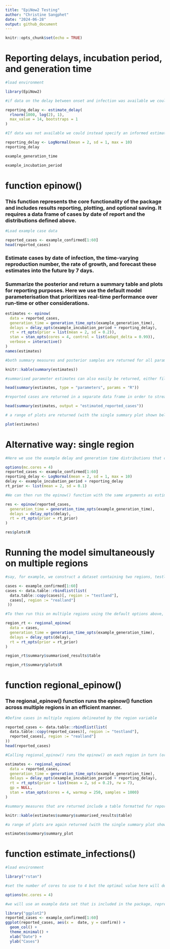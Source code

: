 ```yaml
---
title: "EpiNow2 Testing"
author: "Christine Sangphet"
date: "2024-06-28"
output: github_document
---
```


```r
knitr::opts_chunk$set(echo = TRUE)
```

# Reporting delays, incubation period, and generation time

```r
#load environment

library(EpiNow2)
```

```r
#if data on the delay between onset and infection was available we could fit a distribution to it, using estimate_delay(), with appropriate uncertainty as follows

reporting_delay <- estimate_delay(
  rlnorm(1000, log(2), 1),
  max_value = 14, bootstraps = 1
)
```

```r
#If data was not available we could instead specify an informed estimate of the likely delay using the distribution functions Gamma or LogNormal. To demonstrate, we choose a lognormal distribution with mean 2, standard deviation 1 and a maximum of 10

reporting_delay <- LogNormal(mean = 2, sd = 1, max = 10)
reporting_delay
```

```r
example_generation_time
```

```r
example_incubation_period
```

# function epinow()

### This function represents the core functionality of the package and includes results reporting, plotting, and optional saving. It requires a data frame of cases by date of report and the distributions defined above.

```r
#Load example case data

reported_cases <- example_confirmed[1:60]
head(reported_cases)
```

### Estimate cases by date of infection, the time-varying reproduction number, the rate of growth, and forecast these estimates into the future by 7 days.

### Summarize the posterior and return a summary table and plots for reporting purposes. Here we use the default model parameterisation that prioritizes real-time performance over run-time or other considerations.

```r
estimates <- epinow(
  data = reported_cases,
  generation_time = generation_time_opts(example_generation_time),
  delays = delay_opts(example_incubation_period + reporting_delay),
  rt = rt_opts(prior = list(mean = 2, sd = 0.2)),
  stan = stan_opts(cores = 4, control = list(adapt_delta = 0.99)),
  verbose = interactive()
)
names(estimates)
```

```r
#both summary measures and posterior samples are returned for all parameters in an easily explored format which can be accessed using summary

knitr::kable(summary(estimates))
```

```r
#summarised parameter estimates can also easily be returned, either filtered for a single parameter or for all parameters

head(summary(estimates, type = "parameters", params = "R"))
```

```r
#reported cases are returned in a separate data frame in order to streamline the reporting of forecasts and for model evaluation

head(summary(estimates, output = "estimated_reported_cases"))
```

```r
# a range of plots are returned (with the single summary plot shown below). These plots can also be generated using the following plot method

plot(estimates)
```

# Alternative way: single region

```r
#Here we use the example delay and generation time distributions that come with the package. This should be replaced with parameters relevant to the system that is being studied

options(mc.cores = 4)
reported_cases <- example_confirmed[1:60]
reporting_delay <- LogNormal(mean = 2, sd = 1, max = 10)
delay <- example_incubation_period + reporting_delay
rt_prior <- list(mean = 2, sd = 0.1)
```

```r
#We can then run the epinow() function with the same arguments as estimate_infections()

res <- epinow(reported_cases,
  generation_time = generation_time_opts(example_generation_time),
  delays = delay_opts(delay),
  rt = rt_opts(prior = rt_prior)
)
```

```r
res$plots$R
```

# **Running the model simultaneously on multiple regions**

```r
#say, for example, we construct a dataset containing two regions, testland and realland (in this simple example both containing the same case data)

cases <- example_confirmed[1:60]
cases <- data.table::rbindlist(list(
  data.table::copy(cases)[, region := "testland"],
  cases[, region := "realland"]
 ))
```

```r
#To then run this on multiple regions using the default options above, we could use

region_rt <- regional_epinow(
  data = cases,
  generation_time = generation_time_opts(example_generation_time),
  delays = delay_opts(delay),
  rt = rt_opts(prior = rt_prior)
)
```

```r
region_rt$summary$summarised_results$table
```

```r
region_rt$summary$plots$R
```

# function regional_epinow()

### The regional_epinow() function runs the epinow() function across multiple regions in an efficient manner.

```r
#Define cases in multiple regions delineated by the region variable

reported_cases <- data.table::rbindlist(list(
  data.table::copy(reported_cases)[, region := "testland"],
  reported_cases[, region := "realland"]
))
head(reported_cases)
```

```r
#Calling regional_epinow() runs the epinow() on each region in turn (or in parallel depending on the settings used). Here we switch to using a weekly random walk rather than the full Gaussian process model giving us piecewise constant estimates by week

estimates <- regional_epinow(
  data = reported_cases,
  generation_time = generation_time_opts(example_generation_time),
  delays = delay_opts(example_incubation_period + reporting_delay),
  rt = rt_opts(prior = list(mean = 2, sd = 0.2), rw = 7),
  gp = NULL,
  stan = stan_opts(cores = 4, warmup = 250, samples = 1000)
)
```

```r
#summary measures that are returned include a table formatted for reporting (along with raw results for further processing). Futures updated will extend the S3 methods used above to smooth access to this output

knitr::kable(estimates$summary$summarised_results$table)
```

```r
#a range of plots are again returned (with the single summary plot shown below)

estimates$summary$summary_plot
```

# function estimate_infections()

```r
#load environment 

library("rstan")
```

```r
#set the number of cores to use to 4 but the optimal value here will depend on the computing resources available

options(mc.cores = 4)
```

```r
#we will use an example data set that is included in the package, representing an outbreak of COVID-19 with an initial rapid increase followed by decreasing incidence

library("ggplot2")
reported_cases <- example_confirmed[1:60]
ggplot(reported_cases, aes(x =  date, y = confirm)) +
  geom_col() +
  theme_minimal() +
  xlab("Date") +
  ylab("Cases")
```

# 
